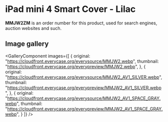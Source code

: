 
# iPad mini 4 Smart Cover - Lilac

<Callout type='info' emoji='👉🏻'>**MMJW2ZM** is an order number for this product, used for search engines, auction websites and such.</Callout>

## Image gallery

<GalleryComponent
    images={[
      {
        original: "https://cloudfront.everycase.org/everysource/MMJW2.webp",
        thumbnail: "https://cloudfront.everycase.org/everypreview/MMJW2.webp",
      },
      {
        original: "https://cloudfront.everycase.org/everysource/MMJW2_AV1_SILVER.webp",
        thumbnail: "https://cloudfront.everycase.org/everypreview/MMJW2_AV1_SILVER.webp",
      },
      {
        original: "https://cloudfront.everycase.org/everysource/MMJW2_AV1_SPACE_GRAY.webp",
        thumbnail: "https://cloudfront.everycase.org/everypreview/MMJW2_AV1_SPACE_GRAY.webp",
      }
    ]}
  />
